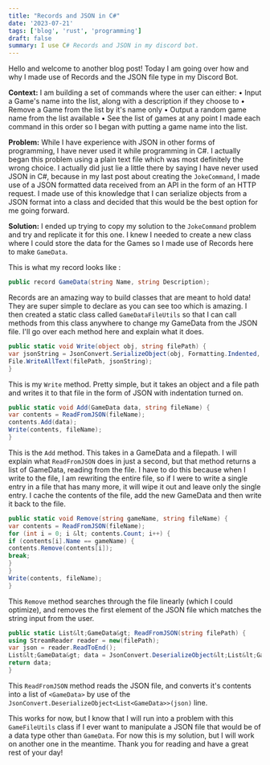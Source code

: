 ```yaml
---
title: "Records and JSON in C#"
date: '2023-07-21'
tags: ['blog', 'rust', 'programming']
draft: false
summary: I use C# Records and JSON in my discord bot.
---
```


Hello and welcome to another blog post! Today I am going over how and why I made use of Records and the JSON file type in my Discord Bot.

**Context:**
I am building a set of commands where the user can either:
• Input a Game's name into the list, along with a description if they choose to
• Remove a Game from the list by it's name only
• Output a random game name from the list available
• See the list of games at any point
I made each command in this order so I began with putting a game name into the list.

**Problem:**
While I have experience with JSON in other forms of programming, I have never used it while programming in C#. I actually began this problem using a plain text file which was most definitely the wrong choice. I actually did just lie a little there by saying I have never used JSON in C#, because in my last post about creating the `JokeCommand`, I made use of a JSON formatted data received from an API in the form of an HTTP request. I made use of this knowledge that I can serialize objects from a JSON format into a class and decided that this would be the best option for me going forward.

**Solution:**
I ended up trying to copy my solution to the `JokeCommand` problem and try and replicate it for this one. I knew I needed to create a new class where I could store the data for the Games so I made use of Records here to make `GameData`.

This is what my record looks like :

```csharp
public record GameData(string Name, string Description);
```

Records are an amazing way to build classes that are meant to hold data! They are super simple to declare as you can see too which is amazing.
I then created a static class called `GameDataFileUtils` so that I can call methods from this class anywhere to change my GameData from the JSON file. I'll go over each method here and explain what it does.

```csharp
public static void Write(object obj, string filePath) {
var jsonString = JsonConvert.SerializeObject(obj, Formatting.Indented, options);
File.WriteAllText(filePath, jsonString);
}

```

This is my `Write` method. Pretty simple, but it takes an object and a file path and writes it to that file in the form of JSON with indentation turned on.

```csharp
public static void Add(GameData data, string fileName) {
var contents = ReadFromJSON(fileName);
contents.Add(data);
Write(contents, fileName);
}
```


This is the `Add` method. This takes in a GameData and a filepath. I will explain what `ReadFromJSON` does in just a second, but that method returns a list of GameData, reading from the file. I have to do this because when I write to the file, I am rewriting the entire file, so if I were to write a single entry in a file that has many more, it will wipe it out and leave only the single entry. I cache the contents of the file, add the new GameData and then write it back to the file.

```csharp
public static void Remove(string gameName, string fileName) {
var contents = ReadFromJSON(fileName);
for (int i = 0; i &lt; contents.Count; i++) {
if (contents[i].Name == gameName) {
contents.Remove(contents[i]);
break;
}
}
Write(contents, fileName);
}
```


This `Remove` method searches through the file linearly (which I could optimize), and removes the first element of the JSON file which matches the string input from the user.

```csharp
public static List&lt;GameData&gt; ReadFromJSON(string filePath) {
using StreamReader reader = new(filePath);
var json = reader.ReadToEnd();
List&lt;GameData&gt; data = JsonConvert.DeserializeObject&lt;List&lt;GameData&gt;&gt;(json);
return data;
}
```


This `ReadFromJSON` method reads the JSON file, and converts it's contents into a list of `<GameData>` by use of the `JsonConvert.DeserializeObject<List<GameData>>(json)` line.

This works for now, but I know that I will run into a problem with this `GameFileUtils` class if I ever want to manipulate a JSON file that would be of a data type other than `GameData`. For now this is my solution, but I will work on another one in the meantime. Thank you for reading and have a great rest of your day!

